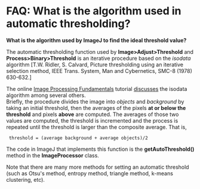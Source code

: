 = FAQ: What is the algorithm used in automatic thresholding? =

'''What is the algorithm used by ImageJ to find the ideal threshold value?'''

The automatic thresholding function used by '''Image>Adjust>Threshold''' and '''Process>Binary>Threshold''' is an iterative procedure based on the ''isodata'' algorithm [T.W. Ridler, S. Calvard, Picture thresholding using an iterative selection method, IEEE Trans. System, Man and Cybernetics, SMC-8 (1978) 630-632.]

The online [[http://www.ph.tn.tudelft.nl/Courses/FIP/noframes/fip.html|Image Processing Fundamentals]] tutorial [[http://www.ph.tn.tudelft.nl/Courses/FIP/noframes/fip-Segmenta.html#Heading118|discusses]] the isodata algorithm among several others.<br /> Briefly, the procedure divides the image into ''objects'' and ''background'' by taking an initial threshold, then the averages of the pixels '''at or below the threshold''' and pixels '''above''' are computed. The averages of those two values are computed, the threshold is incremented and the process is repeated until the threshold is larger than the composite average. That is,

  threshold = (average background + average objects)/2

The code in ImageJ that implements this function is the '''getAutoThreshold()''' method in the '''ImageProcessor''' class.

Note that there are many more methods for setting an automatic threshold (such as Otsu's method, entropy method, triangle method, k-means clustering, etc).
